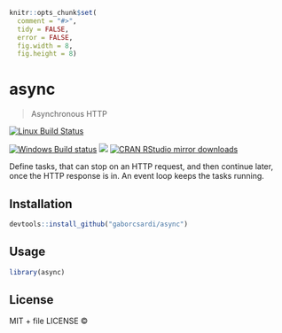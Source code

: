 
```r
knitr::opts_chunk$set(
  comment = "#>",
  tidy = FALSE,
  error = FALSE,
  fig.width = 8,
  fig.height = 8)
```

# async

> Asynchronous HTTP

[![Linux Build Status](https://travis-ci.org/gaborcsardi/async.svg?branch=master)](https://travis-ci.org/gaborcsardi/async)

[![Windows Build status](https://ci.appveyor.com/api/projects/status/github/gaborcsardi/async?svg=true)](https://ci.appveyor.com/project/gaborcsardi/async)
[![](http://www.r-pkg.org/badges/version/async)](http://www.r-pkg.org/pkg/async)
[![CRAN RStudio mirror downloads](http://cranlogs.r-pkg.org/badges/async)](http://www.r-pkg.org/pkg/async)


Define tasks, that can stop on an HTTP request, and then continue later, once
  the HTTP response is in. An event loop keeps the tasks running.

## Installation

```r
devtools::install_github("gaborcsardi/async")
```

## Usage

```r
library(async)
```

## License

MIT + file LICENSE © 
